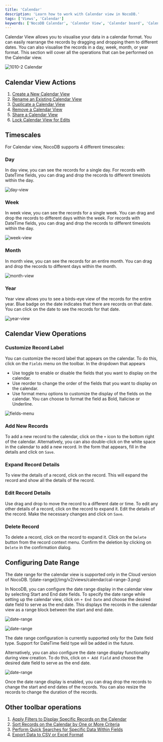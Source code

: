 ```yaml
---
title: 'Calendar'
description: 'Learn how to work with Calendar view in NocoDB.'
tags: ['Views', 'Calendar']
keywords: ['NocoDB Calendar', 'Calendar View', 'Calendar board', 'Calendar view operations']
---
```


Calendar View allows you to visualise your data in a calendar format. You can easily rearrange the records by dragging and dropping them to different dates. You can also visualise the records in a day, week, month, or year format. This section will cover all the operations that can be performed on the Calendar view.

![1010-2 Calendar](/img/v2/views/calendar/markers.png)

## Calendar View Actions
1. [Create a New Calendar View](/views/create-view#create-new-view)
2. [Rename an Existing Calendar View](/views/actions-on-view#rename-view)
3. [Duplicate a Calendar View](/views/actions-on-view#duplicate-view)
4. [Remove a Calendar View](/views/actions-on-view#delete-view)
5. [Share a Calendar View](/views/share-view)
6. [Lock Calendar View for Edits](/views/views-overview#view-permission-types)


## Timescales
For Calendar view, NocoDB supports 4 different timescales:

### Day
In day view, you can see the records for a single day. For records with DateTime fields, you can drag and drop the records to different timeslots within the day.  
  
![day-view](/img/v2/views/calendar/day-scale.png)

### Week
In week view, you can see the records for a single week. You can drag and drop the records to different days within the week. For records with DateTime fields, you can drag and drop the records to different timeslots within the day.  
  
![week-view](/img/v2/views/calendar/week-scale.png)

### Month
In month view, you can see the records for an entire month. You can drag and drop the records to different days within the month.  
  
![month-view](/img/v2/views/calendar/month-scale.png)
  
### Year
Year view allows you to see a birds-eye view of the records for the entire year. Blue badge on the date indicates that there are records on that date. You can click on the date to see the records for that date.  
  
![year-view](/img/v2/views/calendar/year-scale.png)

## Calendar View Operations

### Customize Record Label
You can customize the record label that appears on the calendar. To do this, click on the `Fields` menu on the toolbar. In the dropdown that appears
- Use toggle to enable or disable the fields that you want to display on the calendar.
- Use reorder to change the order of the fields that you want to display on the calendar.
- Use format menu options to customize the display of the fields on the calendar. You can choose to format the field as Bold, Italicise or Underline.

![fields-menu](/img/v2/views/calendar/fields-menu.png)

### Add New Records
To add a new record to the calendar, click on the `+` icon to the bottom right of the calendar. Alternatively, you can also double-click on the white space in the calendar to add a new record. In the form that appears, fill in the details and click on `Save`.

### Expand Record Details
To view the details of a record, click on the record. This will expand the record and show all the details of the record.

### Edit Record Details
Use drag and drop to move the record to a different date or time. To edit any other details of a record, click on the record to expand it. Edit the details of the record. Make the necessary changes and click on `Save`.

### Delete Record
To delete a record, click on the record to expand it. Click on the `Delete` button from the record context menu. Confirm the deletion by clicking on `Delete` in the confirmation dialog.

## Configuring Date Range
<Callout type="info">
The date range for the calendar view is supported only in the Cloud version of NocoDB.
</Callout>
![date-range](/img/v2/views/calendar/cal-range-3.png)

In NocoDB, you can configure the date range display in the calendar view by selecting Start and End date fields. To specify the date range while setting up the calendar view, click on `+ End Date` and choose the desired date field to serve as the end date. This displays the records in the calendar view as a range block between the start and end date.

![date-range](/img/v2/views/calendar/cal-range-1.png)  
  
![date-range](/img/v2/views/calendar/cal-range-2.png)

<Callout type="info">
The date range configuration is currently supported only for the Date field type. Support for DateTime field type will be added in the future.
</Callout>

Alternatively, you can also configure the date range display functionality during view creation. To do this, click on `+ Add Field` and choose the desired date field to serve as the end date. 

![date-range](/img/v2/views/calendar/cal-range-4.png)

Once the date range display is enabled, you can drag drop the records to change the start and end dates of the records. You can also resize the records to change the duration of the records. 

## Other toolbar operations
1. [Apply Filters to Display Specific Records on the Calendar](/table-operations/filter)
2. [Sort Records on the Calendar by One or More Criteria](/table-operations/sort)
3. [Perform Quick Searches for Specific Data Within Fields](/table-operations/search)
4. [Export Data to CSV or Excel Format](/table-operations/download#download-data)

